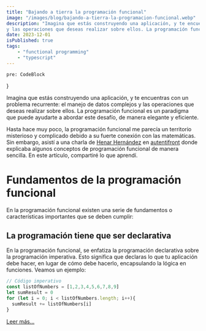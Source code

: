 ```yaml
---
title: "Bajando a tierra la programación funcional"
image: "/images/blog/bajando-a-tierra-la-programacion-funcional.webp"
description: "Imagina que estás construyendo una aplicación, y te encuentras con un problema recurrente: el manejo de datos complejos
y las operaciones que deseas realizar sobre ellos. La programación funcional es un paradigma que puede ayudarte ..."
date: 2023-12-01
isPublished: true
tags:
    - "functional programming"
    - "typescript"
---
```

    pre: CodeBlock
}

Imagina que estás construyendo una aplicación, y te encuentras con un problema recurrente: el manejo de datos complejos
y las operaciones que deseas realizar sobre ellos. La programación funcional es un paradigma que puede ayudarte a abordar
este desafío, de manera elegante y eficiente.

Hasta hace muy poco, la programación funcional me parecía un territorio misterioso y complicado debido a su fuerte
conexión con las matemáticas. Sin embargo, asistí a una charla de
[Henar Hernández](https://www.linkedin.com/in/henar-hern%C3%A1ndez-0058ab67) en
[autentifront](https://www.youtube.com/live/4nJOtlJsnTc?si=iaLwppJXclPsErA3) donde explicaba algunos conceptos de
programación funcional de manera sencilla. En este artículo, compartiré lo que aprendí.

# Fundamentos de la programación funcional
En la programación funcional existen una serie de fundamentos o características importantes que se deben cumplir:

## La programación tiene que ser declarativa
En la programación funcional, se enfatiza la programación declarativa sobre la programación imperativa. Esto significa
que declaras lo que tu aplicación debe hacer, en lugar de cómo debe hacerlo, encapsulando la lógica en funciones.
Veamos un ejemplo:

```typescript
// Código imperativo
const listOfNumbers = [1,2,3,4,5,6,7,8,9]
let sumResult = 0
for (let i = 0; i < listOfNumbers.length; i++){
  sumResult += listOfNumbers[i]
}
```
<span class="read-more">[Leer más...](https://leanmind.es/es/blog/bajando-a-tierra-la-programacion-funcional/)</span>
